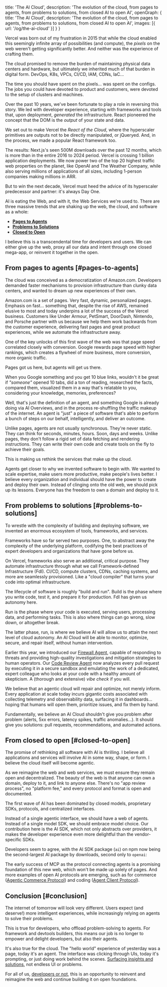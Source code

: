 
  title: 'The AI Cloud',
  description: 'The evolution of the cloud, from pages to agents, from problems to solutions, from closed AI to open AI',
  openGraph: {
    title: 'The AI Cloud',
    description: 'The evolution of the cloud, from pages to agents, from problems to solutions, from closed AI to open AI',
    images: [{ url: '/og/the-ai-cloud' }]
  }
}

Vercel was born out of my frustration in 2015 that while the cloud enabled
this seemingly infinite array of possibilities (and compute), the _pixels_
on the web weren't getting significantly better. And neither was the experience
of crafting them.

The cloud promised to remove the burden of maintaining physical data centers
and hardware, but ultimately we inherited much of that burden in digital form.
DevOps, K8s, VPCs, CI/CD, IAM, CDNs, IaC... 

The time you should have spent on the pixels... was spent on the configs. The
jobs you could have devoted to product and customers, were devoted to the setup
of clusters and machines.

Over the past 10 years, we've been fortunate to play a role in reversing this story.
We led with developer experience, starting with frameworks
and tools that, upon deployment, _generated_ the infrastructure. React 
pioneered the concept that the DOM is the _output_ of your state and data.

We set out to make Vercel the _React of the Cloud_, where the hyperscaler
primitives are outputs not to be directly manipulated, or jQueryed. And,
in the process, we made a popular React framework too.

The results: Next.js's seen 500M downloads over the past 12 months, which is
more than in the entire 2016 to 2024 period. Vercel is crossing 1 billion
application deployments. We now power two of the top 20 highest traffic
web properties on the planet, like OpenAI and The Weather Company, while also
serving millions of applications of all sizes, including 1-person
companies making millions in ARR.

But to win the next decade, Vercel must heed the advice of its hyperscaler
predecessor and partner: it's always Day One.

AI is eating the Web, and with it, the Web Services we're used to. There
are three massive trends that are shaking up the web, the cloud, and
software as a whole:

- **[Pages to Agents](#pages-to-agents)**
- **[Problems to Solutions](#problems-to-solutions)**
- **[Closed to Open](#closed-to-open)**

I believe this is a transcendental time for developers and users.
We can either give up the web, proxy all our data and intent through
one closed mega-app, or reinvent it together in the open.

## From pages to agents [#pages-to-agents]

The cloud was conceived as a democratization of Amazon.com. Developers
demanded faster mechanisms to provision infrastructure than clunky
data centers, and wanted to dream up new experiences of their own.

Amazon.com is a set of pages. Very fast, dynamic, personalized pages. Emphasis
on fast... something that, despite the rise of AWS, remained elusive to most and
today underpins a lot of the success of the Vercel business. Customers like
Under Armour, PetSmart, DoorDash, Nintendo, and Porsche partner with us because we
help them work backwards from the customer experience, delivering fast pages
and great product experiences, while we automate the infrastructure away.

One of the key unlocks of this first wave of the web was that page speed correlated
closely with conversion. Google rewards page speed with higher rankings, which
creates a flywheel of more business, more conversion, more organic traffic.

Pages got us here, but agents will get us there.

When you Google something and you get 10 blue links, wouldn't it be
great if _"someone"_ opened 10 tabs, did a ton of reading, researched the facts,
compared them, visualized them in a way that's relatable to you, considering
your knowledge, memories, preferences?

Well, that's just the definition of an agent, and something Google is already
doing via AI Overviews, and in the process re-shuffling the traffic makeup
of the internet. An agent is "just" a piece of software that's able to perform
a bunch of steps on our behalf, intelligently, and deliver an outcome.

Unlike pages, agents are not usually synchronous. They're never static. They can think
for seconds, minutes, hours. Soon, days and weeks. Unlike pages, they don't follow
a rigid set of data fetching and rendering instructions. They can write their
own code and create tools on the fly to achieve their goals.

This is making us rethink the services that make up the cloud.

<Table />

Agents get closer to why we invented software to begin with. We wanted to
scale expertise, make users more productive, make people's lives better. I believe
every organization and individual should have the power to create and deploy their
own. Instead of clinging onto the old web, we should pick up its lessons. Everyone
has the freedom to own a domain and deploy to it.

## From problems to solutions [#problems-to-solutions]

To wrestle with the complexity of building and deploying software, we invented an enormous 
ecosystem of tools, frameworks, and services.

Frameworks have so far served two purposes. One, to abstract away the complexity of
the underlying platform, codifying the best practices of expert developers and 
organizations that have gone before us.

On Vercel, frameworks also serve an additional, critical purpose. They automate 
infrastructure through what we call Framework-defined Infrastructure (FdI). CI/CD,
compute clusters, CDNs, caching systems, and more are seamlessly provisioned. Like
a "cloud compiler" that turns your code into optimal infrastructure.

The lifecycle of software is roughly "build and run". Build is the
phase where you write code, test it, and prepare it for production. FdI has given
us autonomy here.

Run is the phase where your code is executed, serving users, processing data,
and performing tasks. This is also where things can go wrong, slow down, or
altogether break.

The latter phase, run, is where we believe AI will allow us to attain the next
level of cloud autonomy. An AI Cloud will be able to monitor, optimize, secure,
and repair itself, without human intervention.

Earlier this year, we introduced our [Firewall Agent](https://vercel.com/changelog/vercel-agent-now-in-limited-beta), capable of responding to
threats and providing high-quality investigations and mitigation strategies
to human operators.
Our [Code Review Agent](https://vercel.com/agent) now analyzes every pull request by executing it in a
secure sandbox and emulating the work of a dedicated, expert colleague
who looks at your code with a healthy amount of skepticism. A (thorough and extensive) _vibe check_ if
you will.

We believe that an agentic cloud will repair and optimize, not merely inform.
Every application at scale today incurs gigantic costs associated with
collecting telemetry and observability data, surfacing it in dashboards...
hoping that humans will open them, prioritize issues, and fix them by hand.

Fundamentally, we believe an AI Cloud shouldn't give you problem after problem
(alerts, 5xx errors, latency spikes, traffic anomalies...). It should give you
solutions: pull requests, recommendations, and automated actions.

## From closed to open [#closed-to-open]

The promise of rethinking all software with AI is thrilling. I believe all
applications and services will involve AI in some way, shape, or form. I
believe the cloud itself will become agentic.

As we reimagine the web and web services, we must ensure they remain open
and decentralized. The beauty of the web is that anyone can own a domain, deploy
to it, and link to anyone else. There's no "app review process", no "platform fee,"
and every protocol and format is open and documented.

The first wave of AI has been dominated by closed models, proprietary SDKs,
protocols, and centralized interfaces.

Instead of a single agentic interface, we should have a web of agents. Instead
of a single model SDK, we should embrace model choice. Our contribution here
is the AI SDK, which not only abstracts over providers, it makes the developer
experience even more delightful than the vendor-specific SDKs.

Developers seem to agree, with the AI SDK package (`ai`) on npm now being
the second-largest AI package by downloads, second only to `openai`:

<Chart />

The early success of MCP as the protocol connecting agents is a promising
foundation of this new web, which won't be made up solely of pages. And
more examples of open AI protocols are emerging, such as for
commerce ([Agentic Commerce Protocol](https://www.agenticcommerce.dev/)) and
coding ([Agent Client Protocol](https://agentclientprotocol.com/)).

## Conclusion [#conclusion]

The internet of tomorrow will look very different. Users expect (and deserve!) more
intelligent experiences, while increasingly relying on agents to
solve their problems.

This is true for developers, who offload problem-solving to agents. For 
framework and devtools builders, this means our job is no longer to
empower and delight developers, but also their agents.

It's also true for the cloud. The "hello world" experience of yesterday
was a page, today it's an agent. The interface was clicking through UIs,
today it's prompting, or just doing work behind the scenes. [Surfacing
insights and solutions](https://x.com/rauchg/status/1978585286130221336), not endless UI or problems.

For all of us, [developers or not](https://v0.app), this is an opportunity to reinvent and reimagine the web
and continue building it on open foundations.

